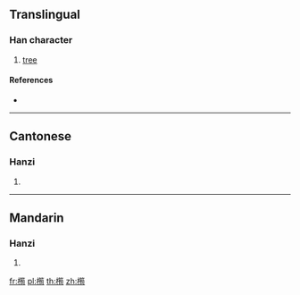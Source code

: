 ==Translingual==

===Han character===
{{Han char|rn=75|rad=木|as=12|sn=16|four=48927|canj=DHPA,XDHPA}}

# [[tree]]

====References====
* {{Han ref|kx=0552.100|dkj=15506|dj=0941.020|hdz=21293.030|uh=6A41|ud=27201|bh=E9CE|bd=59854}}

----

==Cantonese==

===Hanzi===
{{yue-hanzi|jyut=[[ceon1]], [[ceon4]]|y=cheun1, cheun4}}

# {{defn|lang=yue|sort=木12}}

----

==Mandarin==

===Hanzi===
{{cmn-hanzi|pin=[[chūn]] ([[chun1]])|wg=ch'un<sup>1</sup>}}

# {{defn|lang=cmn|sort=木12}}

[[fr:橁]]
[[pl:橁]]
[[th:橁]]
[[zh:橁]]